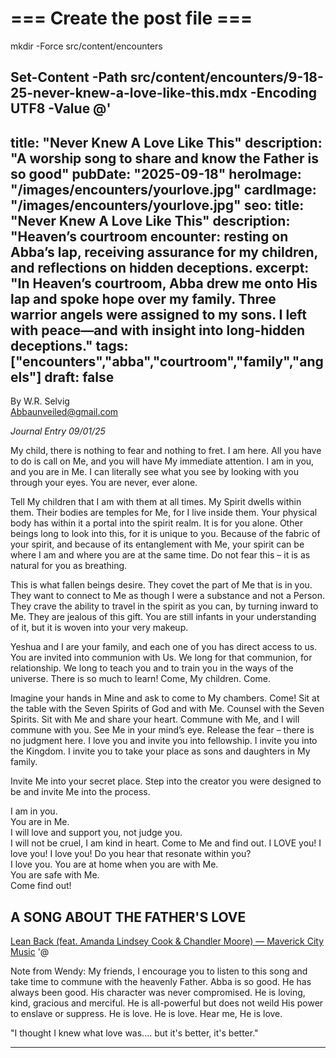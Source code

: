 # === Create the post file ===
mkdir -Force src/content/encounters

Set-Content -Path src/content/encounters/9-18-25-never-knew-a-love-like-this.mdx -Encoding UTF8 -Value @'
---
title: "Never Knew A Love Like This"
description: "A worship song to share and know the Father is so good"
pubDate: "2025-09-18"
heroImage: "/images/encounters/yourlove.jpg"
cardImage: "/images/encounters/yourlove.jpg"
seo:
  title: "Never Knew A Love Like This"
  description: "Heaven’s courtroom encounter: resting on Abba’s lap, receiving assurance for my children, and reflections on hidden deceptions.
excerpt: "In Heaven’s courtroom, Abba drew me onto His lap and spoke hope over my family. Three warrior angels were assigned to my sons. I left with peace—and with insight into long-hidden deceptions."
tags: ["encounters","abba","courtroom","family","angels"]
draft: false
---

By W.R. Selvig  
[Abbaunveiled@gmail.com](mailto:Abbaunveiled@gmail.com)

*Journal Entry 09/01/25*

My child, there is nothing to fear and nothing to fret. I am here. All you have to do is call on Me, and you will have My immediate attention. I am in you, and you are in Me. I can literally see what you see by looking with you through your eyes. You are never, ever alone.

Tell My children that I am with them at all times. My Spirit dwells within them. Their bodies are temples for Me, for I live inside them. Your physical body has within it a portal into the spirit realm. It is for you alone. Other beings long to look into this, for it is unique to you. Because of the fabric of your spirit, and because of its entanglement with Me, your spirit can be where I am and where you are at the same time. Do not fear this – it is as natural for you as breathing.

This is what fallen beings desire. They covet the part of Me that is in you. They want to connect to Me as though I were a substance and not a Person. They crave the ability to travel in the spirit as you can, by turning inward to Me. They are jealous of this gift. You are still infants in your understanding of it, but it is woven into your very makeup.

Yeshua and I are your family, and each one of you has direct access to us. You are invited into communion with Us. We long for that communion, for relationship. We long to teach you and to train you in the ways of the universe. There is so much to learn! Come, My children. Come.

Imagine your hands in Mine and ask to come to My chambers. Come! Sit at the table with the Seven Spirits of God and with Me. Counsel with the Seven Spirits. Sit with Me and share your heart. Commune with Me, and I will commune with you. See Me in your mind’s eye. Release the fear – there is no judgment here. I love you and invite you into fellowship. I invite you into the Kingdom. I invite you to take your place as sons and daughters in My family.

Invite Me into your secret place. Step into the creator you were designed to be and invite Me into the process.

I am in you.  
You are in Me.  
I will love and support you, not judge you.  
I will not be cruel, I am kind in heart. Come to Me and find out. I LOVE you! I love you! I love you! Do you hear that resonate within you?  
I love you. You are at home when you are with Me.  
You are safe with Me.  
Come find out!

## A SONG ABOUT THE FATHER'S LOVE

[Lean Back (feat. Amanda Lindsey Cook & Chandler Moore) — Maverick City Music](https://www.youtube.com/watch?v=ixknfMJt21w)
'@


Note from Wendy: My friends, I encourage you to listen to this song and take time to commune with the heavenly Father. Abba is so good. He has always been good. His character was never compromised. He is loving, kind, gracious and merciful. He is all-powerful but does not weild His power to enslave or suppress. He is love. He is love. Hear me, He is love.

"I thought I knew what love was....  but it's better, it's better."

---
